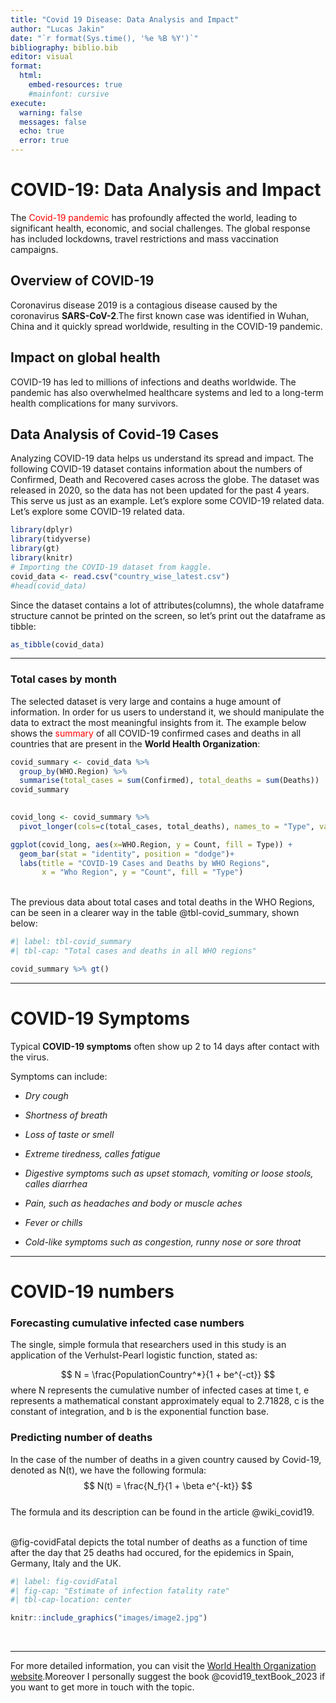 ```yaml
---
title: "Covid 19 Disease: Data Analysis and Impact"
author: "Lucas Jakin"
date: "`r format(Sys.time(), '%e %B %Y')`"
bibliography: biblio.bib
editor: visual
format: 
  html:
    embed-resources: true
    #mainfont: cursive
execute: 
  warning: false
  messages: false
  echo: true
  error: true
---
```


# COVID-19: Data Analysis and Impact

The [Covid-19 pandemic]{style="color:red"} has profoundly affected the world, leading to significant health, economic, and social challenges. The global response has included lockdowns, travel restrictions and mass vaccination campaigns.

## Overview of COVID-19

Coronavirus disease 2019 is a contagious disease caused by the coronavirus **SARS-CoV-2**.The first known case was identified in Wuhan, China and it quickly spread worldwide, resulting in the COVID-19 pandemic.

## Impact on global health

COVID-19 has led to millions of infections and deaths worldwide. The pandemic has also overwhelmed healthcare systems and led to a long-term health complications for many survivors.

## Data Analysis of Covid-19 Cases

Analyzing COVID-19 data helps us understand its spread and impact. The following COVID-19 dataset contains information about the numbers of Confirmed, Death and Recovered cases across the globe. The dataset was released in 2020, so the data has not been updated for the past 4 years. This serve us just as an example. Let's explore some COVID-19 related data. Let's explore some COVID-19 related data.

```r
library(dplyr)
library(tidyverse)
library(gt)
library(knitr)
# Importing the COVID-19 dataset from kaggle.
covid_data <- read.csv("country_wise_latest.csv")
#head(covid_data)

```

Since the dataset contains a lot of attributes(columns), the whole dataframe structure cannot be printed on the screen, so let's print out the dataframe as tibble:

```r
as_tibble(covid_data)
```

------------------------------------------------------------------------

### Total cases by month

The selected dataset is very large and contains a huge amount of information. In order for us users to understand it, we should manipulate the data to extract the most meaningful insights from it. The example below shows the [summary]{style="color:red"} of all COVID-19 confirmed cases and deaths in all countries that are present in the **World Health Organization**:

```r

covid_summary <- covid_data %>% 
  group_by(WHO.Region) %>% 
  summarise(total_cases = sum(Confirmed), total_deaths = sum(Deaths)) 
covid_summary
  
```

```r

covid_long <- covid_summary %>%
  pivot_longer(cols=c(total_cases, total_deaths), names_to = "Type", values_to = "Count")

ggplot(covid_long, aes(x=WHO.Region, y = Count, fill = Type)) +
  geom_bar(stat = "identity", position = "dodge")+
  labs(title = "COVID-19 Cases and Deaths by WHO Regions",
       x = "Who Region", y = "Count", fill = "Type")
```

\
The previous data about total cases and total deaths in the WHO Regions, can be seen in a clearer way in the table @tbl-covid_summary, shown below:

```r
#| label: tbl-covid_summary
#| tbl-cap: "Total cases and deaths in all WHO regions"

covid_summary %>% gt()

```

------------------------------------------------------------------------

# COVID-19 Symptoms

Typical **COVID-19 symptoms** often show up 2 to 14 days after contact with the virus.

Symptoms can include:

-   *Dry cough*

-   *Shortness of breath*

-   *Loss of taste or smell*

-   *Extreme tiredness, calles fatigue*

-   *Digestive symptoms such as upset stomach, vomiting or loose stools, calles diarrhea*

-   *Pain, such as headaches and body or muscle aches*

-   *Fever or chills*

-   *Cold-like symptoms such as congestion, runny nose or sore throat*

------------------------------------------------------------------------

# COVID-19 numbers

### Forecasting cumulative infected case numbers

The single, simple formula that researchers used in this study is an application of the Verhulst-Pearl logistic function, stated as:\

$$
  N = \frac{PopulationCountry^*}{1 + be^{-ct}}
$$ where N represents the cumulative number of infected cases at time t, e represents a mathematical constant approximately equal to 2.71828, c is the constant of integration, and b is the exponential function base.\

### Predicting number of deaths

In the case of the number of deaths in a given country caused by Covid-19, denoted as N(t), we have the following formula:\
$$
N(t) = \frac{N_f}{1 + \beta e^{-kt}}
$$\
The formula and its description can be found in the article @wiki_covid19.

\
@fig-covidFatal depicts the total number of deaths as a function of time after the day that 25 deaths had occured, for the epidemics in Spain, Germany, Italy and the UK.

```r
#| label: fig-covidFatal
#| fig-cap: "Estimate of infection fatality rate"
#| tbl-cap-location: center

knitr::include_graphics("images/image2.jpg")
```

\


***
For more detailed information, you can visit the [World Health Organization website](https://data.who.int/dashboards/covid19/cases).Moreover I personally suggest the book @covid19_textBook_2023 if you want to get more in touch with the topic.

